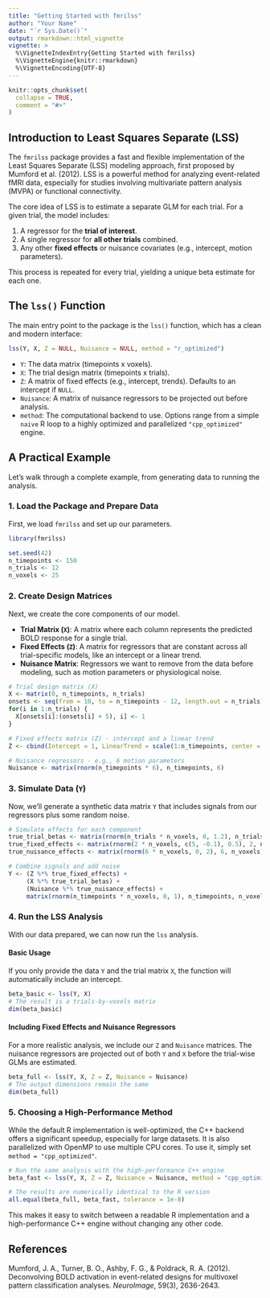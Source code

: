 ```yaml
---
title: "Getting Started with fmrilss"
author: "Your Name"
date: "`r Sys.Date()`"
output: rmarkdown::html_vignette
vignette: >
  %\VignetteIndexEntry{Getting Started with fmrilss}
  %\VignetteEngine{knitr::rmarkdown}
  %\VignetteEncoding{UTF-8}
---
```


```r
knitr::opts_chunk$set(
  collapse = TRUE,
  comment = "#>"
)
```

## Introduction to Least Squares Separate (LSS)

The `fmrilss` package provides a fast and flexible implementation of the Least Squares Separate (LSS) modeling approach, first proposed by Mumford et al. (2012). LSS is a powerful method for analyzing event-related fMRI data, especially for studies involving multivariate pattern analysis (MVPA) or functional connectivity.

The core idea of LSS is to estimate a separate GLM for each trial. For a given trial, the model includes:

1.  A regressor for the **trial of interest**.
2.  A single regressor for **all other trials** combined.
3.  Any other **fixed effects** or nuisance covariates (e.g., intercept, motion parameters).

This process is repeated for every trial, yielding a unique beta estimate for each one.

## The `lss()` Function

The main entry point to the package is the `lss()` function, which has a clean and modern interface:

```r
lss(Y, X, Z = NULL, Nuisance = NULL, method = "r_optimized")
```

-   `Y`: The data matrix (timepoints x voxels).
-   `X`: The trial design matrix (timepoints x trials).
-   `Z`: A matrix of fixed effects (e.g., intercept, trends). Defaults to an intercept if `NULL`.
-   `Nuisance`: A matrix of nuisance regressors to be projected out before analysis.
-   `method`: The computational backend to use. Options range from a simple `naive` R loop to a highly optimized and parallelized `"cpp_optimized"` engine.

## A Practical Example

Let's walk through a complete example, from generating data to running the analysis.

### 1. Load the Package and Prepare Data

First, we load `fmrilss` and set up our parameters.

```r
library(fmrilss)

set.seed(42)
n_timepoints <- 150
n_trials <- 12
n_voxels <- 25
```

### 2. Create Design Matrices

Next, we create the core components of our model.

-   **Trial Matrix (`X`)**: A matrix where each column represents the predicted BOLD response for a single trial.
-   **Fixed Effects (`Z`)**: A matrix for regressors that are constant across all trial-specific models, like an intercept or a linear trend.
-   **Nuisance Matrix**: Regressors we want to remove from the data before modeling, such as motion parameters or physiological noise.

```r
# Trial design matrix (X)
X <- matrix(0, n_timepoints, n_trials)
onsets <- seq(from = 10, to = n_timepoints - 12, length.out = n_trials)
for(i in 1:n_trials) {
  X[onsets[i]:(onsets[i] + 5), i] <- 1
}

# Fixed effects matrix (Z) - intercept and a linear trend
Z <- cbind(Intercept = 1, LinearTrend = scale(1:n_timepoints, center = TRUE, scale = FALSE))

# Nuisance regressors - e.g., 6 motion parameters
Nuisance <- matrix(rnorm(n_timepoints * 6), n_timepoints, 6)
```

### 3. Simulate Data (`Y`)

Now, we'll generate a synthetic data matrix `Y` that includes signals from our regressors plus some random noise.

```r
# Simulate effects for each component
true_trial_betas <- matrix(rnorm(n_trials * n_voxels, 0, 1.2), n_trials, n_voxels)
true_fixed_effects <- matrix(rnorm(2 * n_voxels, c(5, -0.1), 0.5), 2, n_voxels)
true_nuisance_effects <- matrix(rnorm(6 * n_voxels, 0, 2), 6, n_voxels)

# Combine signals and add noise
Y <- (Z %*% true_fixed_effects) + 
     (X %*% true_trial_betas) +
     (Nuisance %*% true_nuisance_effects) +
     matrix(rnorm(n_timepoints * n_voxels, 0, 1), n_timepoints, n_voxels)
```

### 4. Run the LSS Analysis

With our data prepared, we can now run the `lss` analysis.

#### Basic Usage
If you only provide the data `Y` and the trial matrix `X`, the function will automatically include an intercept.

```r
beta_basic <- lss(Y, X)
# The result is a trials-by-voxels matrix
dim(beta_basic)
```

#### Including Fixed Effects and Nuisance Regressors
For a more realistic analysis, we include our `Z` and `Nuisance` matrices. The nuisance regressors are projected out of both `Y` and `X` before the trial-wise GLMs are estimated.

```r
beta_full <- lss(Y, X, Z = Z, Nuisance = Nuisance)
# The output dimensions remain the same
dim(beta_full)
```

### 5. Choosing a High-Performance Method

While the default R implementation is well-optimized, the C++ backend offers a significant speedup, especially for large datasets. It is also parallelized with OpenMP to use multiple CPU cores. To use it, simply set `method = "cpp_optimized"`.

```r
# Run the same analysis with the high-performance C++ engine
beta_fast <- lss(Y, X, Z = Z, Nuisance = Nuisance, method = "cpp_optimized")

# The results are numerically identical to the R version
all.equal(beta_full, beta_fast, tolerance = 1e-8)
```

This makes it easy to switch between a readable R implementation and a high-performance C++ engine without changing any other code.

## References

Mumford, J. A., Turner, B. O., Ashby, F. G., & Poldrack, R. A. (2012). Deconvolving BOLD activation in event-related designs for multivoxel pattern classification analyses. *NeuroImage*, 59(3), 2636-2643. 